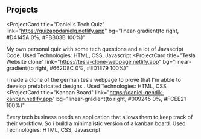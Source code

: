 ## Projects



<ProjectCard
  title="Daniel's Tech Quiz"
  link="https://quizappdanielg.netlify.app"
  bg="linear-gradient(to right, #D4145A 0%, #FBB03B 100%)"
>
  My own personal quiz with some tech questions and a lot of Javascript Code.
   Used Technologies: HTML, CSS, Javascript
</ProjectCard>
<ProjectCard
  title="Tesla Website clone"
  link="https://tesla-clone-webpage.netlify.app"
  bg="linear-gradient(to right, #662D8C 0%, #ED1E79 100%)"
>
 I made a clone of the german tesla webpage to prove that I'm abble to 
 develop prefabricated designs .
 Used Technologies: HTML, CSS
</ProjectCard>
<ProjectCard
  title="Kanban Board"
  link="https://daniel-gendik-kanban.netlify.app"
  bg="linear-gradient(to right, #009245 0%, #FCEE21 100%)"
>
  Every tech business needs an application that allows them to keep track of their workflow. So i build a minimalistic version of a kanban board.
   Used Technologies: HTML, CSS, Javascript
</ProjectCard>

